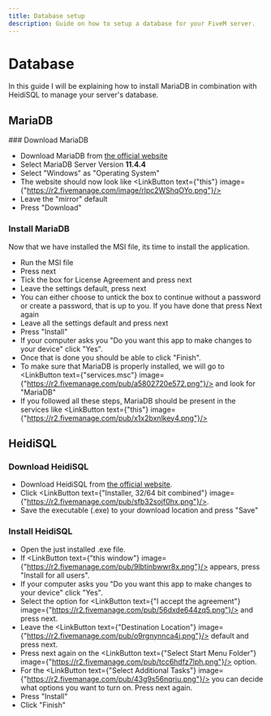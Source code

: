 ```yaml
---
title: Database setup
description: Guide on how to setup a database for your FiveM server.
---
```



# Database

In this guide I will be explaining how to install MariaDB in combination with HeidiSQL to manage your server's database.

## MariaDB
<Steps>
### Download MariaDB

- Download MariaDB from [the official website](https://mariadb.org/download)
- Select MariaDB Server Version **11.4.4**
- Select "Windows" as "Operating System"
- The website should now look like <LinkButton text={"this"} image={"https://r2.fivemanage.com/image/rlpc2WShqOYo.png"}/>
- Leave the "mirror" default
- Press "Download"

### Install MariaDB

Now that we have installed the MSI file, its time to install the application.
- Run the MSI file
- Press next
- Tick the box for License Agreement and press next
- Leave the settings default, press next
- You can either choose to untick the box to continue without a password or create a password, that is up to you. If you have done that press Next again
- Leave all the settings default and press next
- Press "Install"
- If your computer asks you "Do you want this app to make changes to your device" click "Yes".
- Once that is done you should be able to click "Finish".
- To make sure that MariaDB is properly installed, we will go to <LinkButton text={"services.msc"} image={"https://r2.fivemanage.com/pub/a5802720e572.png"}/> and look for "MariaDB"
- If you followed all these steps, MariaDB should be present in the services like <LinkButton text={"this"} image={"https://r2.fivemanage.com/pub/x1x2bxnlkey4.png"}/>
</Steps>

## HeidiSQL

<Steps>

### Download HeidiSQL

- Download HeidiSQL from [the official website](https://www.heidisql.com/download.php).
- Click <LinkButton text={"Installer, 32/64 bit combined"} image={"https://r2.fivemanage.com/pub/sfb32sojf0hx.png"}/>.
- Save the executable (.exe) to your download location and press "Save"

### Install HeidiSQL

- Open the just installed .exe file.
- If <LinkButton text={"this window"} image={"https://r2.fivemanage.com/pub/9lbtinbwwr8x.png"}/> appears, press "Install for all users".
- If your computer asks you "Do you want this app to make changes to your device" click "Yes".
- Select the option for <LinkButton text={"I accept the agreement"} image={"https://r2.fivemanage.com/pub/56dxde644zq5.png"}/> and press next.
- Leave the <LinkButton text={"Destination Location"} image={"https://r2.fivemanage.com/pub/o9rgnynnca4j.png"}/> default and press next.
- Press next again on the <LinkButton text={"Select Start Menu Folder"} image={"https://r2.fivemanage.com/pub/tcc6hdfz7lph.png"}/> option.
- For the <LinkButton text={"Select Additional Tasks"} image={"https://r2.fivemanage.com/pub/43g9s56nqriu.png"}/> you can decide what options you want to turn on. Press next again.
- Press "Install"
- Click "Finish"

</Steps>
